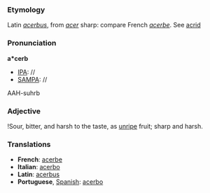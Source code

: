 ===Etymology===
Latin ''[[acerbus]]'', from ''[[acer]]'' sharp: compare French ''[[acerbe]]''. See [[acrid]]
===Pronunciation===
'''a*cerb'''
*[[IPA]]: //
*[[SAMPA]]: //
AAH-suhrb
===Adjective===
!Sour, bitter, and harsh to the taste, as [[unripe]] fruit; sharp and harsh.
===Translations===
*'''French''': [[acerbe]]
*'''Italian''': [[acerbo]]
*'''Latin''': [[acerbus]]
*'''Portuguese''', [[Spanish]]: [[acerbo]]